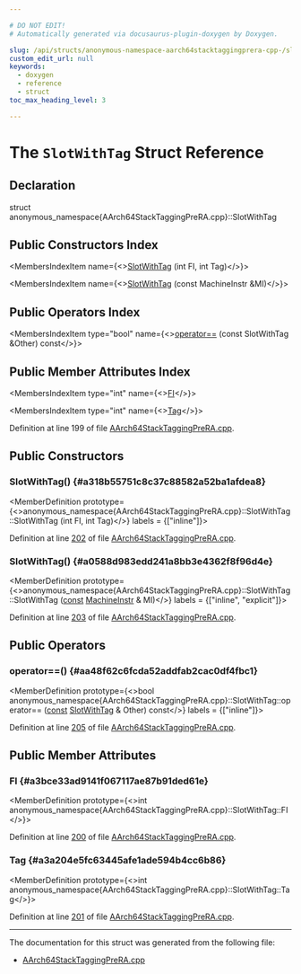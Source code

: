 ```yaml
---

# DO NOT EDIT!
# Automatically generated via docusaurus-plugin-doxygen by Doxygen.

slug: /api/structs/anonymous-namespace-aarch64stacktaggingprera-cpp-/slotwithtag
custom_edit_url: null
keywords:
  - doxygen
  - reference
  - struct
toc_max_heading_level: 3

---
```





# The `SlotWithTag` Struct Reference

<DoxygenPage pluginConfig={pluginConfig}>



## Declaration

<CodeBlock>struct anonymous_namespace{AArch64StackTaggingPreRA.cpp}::SlotWithTag</CodeBlock>

## Public Constructors Index

<MembersIndex>

<MembersIndexItem
  name={<><a href="#a318b55751c8c37c88582a52ba1afdea8">SlotWithTag</a> (int FI, int Tag)</>}>
</MembersIndexItem>

<MembersIndexItem
  name={<><a href="#a0588d983edd241a8bb3e4362f8f96d4e">SlotWithTag</a> (const MachineInstr &amp;MI)</>}>
</MembersIndexItem>

</MembersIndex>

## Public Operators Index

<MembersIndex>

<MembersIndexItem
  type="bool"
  name={<><a href="#aa48f62c6fcda52addfab2cac0df4fbc1">operator==</a> (const SlotWithTag &amp;Other) const</>}>
</MembersIndexItem>

</MembersIndex>

## Public Member Attributes Index

<MembersIndex>

<MembersIndexItem
  type="int"
  name={<><a href="#a3bce33ad9141f067117ae87b91ded61e">FI</a></>}>
</MembersIndexItem>

<MembersIndexItem
  type="int"
  name={<><a href="#a3a204e5fc63445afe1ade594b4cc6b86">Tag</a></>}>
</MembersIndexItem>

</MembersIndex>


Definition at line 199 of file <a href="/docs/api/files/lib/lib/target/lib/target/aarch64/aarch64stacktaggingprera-cpp">AArch64StackTaggingPreRA.cpp</a>.

<SectionDefinition>

## Public Constructors

### SlotWithTag() {#a318b55751c8c37c88582a52ba1afdea8}

<MemberDefinition
  prototype={<>anonymous&#95;namespace&#123;AArch64StackTaggingPreRA.cpp&#125;::SlotWithTag::SlotWithTag (int FI, int Tag)</>}
  labels = {["inline"]}>

Definition at line <a href="/docs/api/files/lib/lib/target/lib/target/aarch64/aarch64stacktaggingprera-cpp/#l00202">202</a> of file <a href="/docs/api/files/lib/lib/target/lib/target/aarch64/aarch64stacktaggingprera-cpp">AArch64StackTaggingPreRA.cpp</a>.
</MemberDefinition>

### SlotWithTag() {#a0588d983edd241a8bb3e4362f8f96d4e}

<MemberDefinition
  prototype={<>anonymous&#95;namespace&#123;AArch64StackTaggingPreRA.cpp&#125;::SlotWithTag::SlotWithTag (<a href="/docs/api/files/lib/lib/target/lib/target/aarch64/aarch64promoteconstant-cpp/#a90f8350fecae261c25be85d38b451bff">const</a> <a href="/docs/api/classes/llvm/machineinstr">MachineInstr</a> &amp; MI)</>}
  labels = {["inline", "explicit"]}>

Definition at line <a href="/docs/api/files/lib/lib/target/lib/target/aarch64/aarch64stacktaggingprera-cpp/#l00203">203</a> of file <a href="/docs/api/files/lib/lib/target/lib/target/aarch64/aarch64stacktaggingprera-cpp">AArch64StackTaggingPreRA.cpp</a>.
</MemberDefinition>

</SectionDefinition>

<SectionDefinition>

## Public Operators

### operator==() {#aa48f62c6fcda52addfab2cac0df4fbc1}

<MemberDefinition
  prototype={<>bool anonymous&#95;namespace&#123;AArch64StackTaggingPreRA.cpp&#125;::SlotWithTag::operator== (<a href="/docs/api/files/lib/lib/target/lib/target/aarch64/aarch64promoteconstant-cpp/#a90f8350fecae261c25be85d38b451bff">const</a> <a href="/docs/api/structs/anonymous-namespace-aarch64stacktaggingprera-cpp-/slotwithtag">SlotWithTag</a> &amp; Other) const</>}
  labels = {["inline"]}>

Definition at line <a href="/docs/api/files/lib/lib/target/lib/target/aarch64/aarch64stacktaggingprera-cpp/#l00205">205</a> of file <a href="/docs/api/files/lib/lib/target/lib/target/aarch64/aarch64stacktaggingprera-cpp">AArch64StackTaggingPreRA.cpp</a>.
</MemberDefinition>

</SectionDefinition>

<SectionDefinition>

## Public Member Attributes

### FI {#a3bce33ad9141f067117ae87b91ded61e}

<MemberDefinition
  prototype={<>int anonymous&#95;namespace&#123;AArch64StackTaggingPreRA.cpp&#125;::SlotWithTag::FI</>}>

Definition at line <a href="/docs/api/files/lib/lib/target/lib/target/aarch64/aarch64stacktaggingprera-cpp/#l00200">200</a> of file <a href="/docs/api/files/lib/lib/target/lib/target/aarch64/aarch64stacktaggingprera-cpp">AArch64StackTaggingPreRA.cpp</a>.
</MemberDefinition>

### Tag {#a3a204e5fc63445afe1ade594b4cc6b86}

<MemberDefinition
  prototype={<>int anonymous&#95;namespace&#123;AArch64StackTaggingPreRA.cpp&#125;::SlotWithTag::Tag</>}>

Definition at line <a href="/docs/api/files/lib/lib/target/lib/target/aarch64/aarch64stacktaggingprera-cpp/#l00201">201</a> of file <a href="/docs/api/files/lib/lib/target/lib/target/aarch64/aarch64stacktaggingprera-cpp">AArch64StackTaggingPreRA.cpp</a>.
</MemberDefinition>

</SectionDefinition>

<hr/>

The documentation for this struct was generated from the following file:

<ul>
<li><a href="/docs/api/files/lib/lib/target/lib/target/aarch64/aarch64stacktaggingprera-cpp">AArch64StackTaggingPreRA.cpp</a></li>
</ul>

</DoxygenPage>
